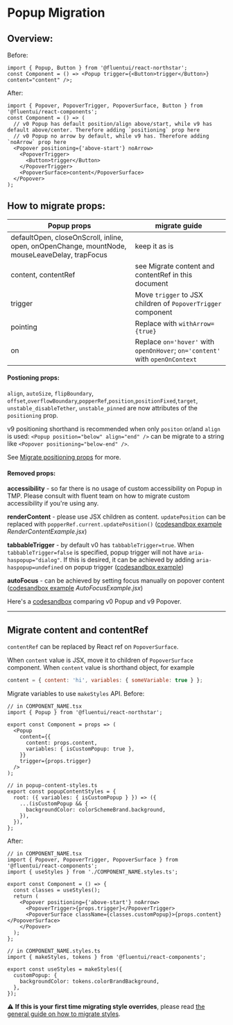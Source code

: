 
<Meta title="Concepts/Migration/from v0/Components/Popup Migration" />

# Popup Migration

## Overview:

Before:

```tsx
import { Popup, Button } from '@fluentui/react-northstar';
const Component = () => <Popup trigger={<Button>trigger</Button>} content="content" />;
```

After:

```tsx
import { Popover, PopoverTrigger, PopoverSurface, Button } from '@fluentui/react-components';
const Component = () => (
  // v0 Popup has default position/align above/start, while v9 has default above/center. Therefore adding `positioning` prop here
  // v0 Popup no arrow by default, while v9 has. Therefore adding `noArrow` prop here
  <Popover positioning={'above-start'} noArrow>
    <PopoverTrigger>
      <Button>trigger</Button>
    </PopoverTrigger>
    <PopoverSurface>content</PopoverSurface>
  </Popover>
);
```

## How to migrate props:

| Popup props                                                                                   | migrate guide                                                                |
| --------------------------------------------------------------------------------------------- | ---------------------------------------------------------------------------- |
| defaultOpen, closeOnScroll, inline, open, onOpenChange, mountNode, mouseLeaveDelay, trapFocus | keep it as is                                                                |
| content, contentRef                                                                           | see Migrate content and contentRef in this document                          |
| trigger                                                                                       | Move `trigger` to JSX children of `PopoverTrigger` component                 |
| pointing                                                                                      | Replace with `withArrow={true}`                                              |
| on                                                                                            | Replace `on='hover'` with `openOnHover`; `on='content'` with `openOnContext` |

#### Postioning props:

`align`, `autoSize`, `flipBoundary`, `offset`,`overflowBoundary`,`popperRef`,`position`,`positionFixed`,`target`, `unstable_disableTether`, `unstable_pinned` are now attributes of the `positioning` prop.

v9 positioning shorthand is recommended when only `positon` or/and `align` is used: `<Popup position="below" align="end" />` can be migrate to a string like `<Popover positioning="below-end" />`.

See [Migrate positioning props](?path=/docs/concepts-migrating-from-v0-positioning--page) for more.

#### Removed props:

**accessibility** - so far there is no usage of custom accessibility on Popup in TMP. Please consult with fluent team on how to migrate custom accessibility if you're using any.

**renderContent** - please use JSX children as content. `updatePosition` can be replaced with `popperRef.current.updatePosition()` ([codesandbox example](https://codesandbox.io/s/popup-migration-ccodmt?file=/RenderContentExample.jsx:869-883) _RenderContentExample.jsx_)

**tabbableTrigger** - by default v0 has `tabbableTrigger=true`. When `tabbableTrigger=false` is specified, popup trigger will not have `aria-haspopup="dialog"`. If this is desired, it can be achieved by adding `aria-haspopup=undefined` on popup trigger ([codesandbox example](https://codesandbox.io/s/nice-pasteur-5dt4po?file=/example.tsx))

**autoFocus** - can be achieved by setting focus manually on popover content ([codesandbox example](https://codesandbox.io/s/popup-migration-ccodmt?file=/AutoFocusExample.jsx) _AutoFocusExample.jsx_)

Here's a [codesandbox](https://codesandbox.io/s/popup-migration-ccodmt?file=/example.js) comparing v0 Popup and v9 Popover.

---

## Migrate content and contentRef

`contentRef` can be replaced by React ref on `PopoverSurface`.

When `content` value is JSX, move it to children of `PopoverSurface` component.
When `content` value is shorthand object, for example

```js
content = { content: 'hi', variables: { someVariable: true } };
```

Migrate variables to use `makeStyles` API. Before:

```tsx
// in COMPONENT_NAME.tsx
import { Popup } from '@fluentui/react-northstar';

export const Component = props => (
  <Popup
    content={{
      content: props.content,
      variables: { isCustomPopup: true },
    }}
    trigger={props.trigger}
  />
);

// in popup-content-styles.ts
export const popupContentStyles = {
  root: ({ variables: { isCustomPopup } }) => ({
    ...(isCustomPopup && {
      backgroundColor: colorSchemeBrand.background,
    }),
  }),
};
```

After:

```tsx
// in COMPONENT_NAME.tsx
import { Popover, PopoverTrigger, PopoverSurface } from '@fluentui/react-components';
import { useStyles } from './COMPONENT_NAME.styles.ts';

export const Component = () => {
  const classes = useStyles();
  return (
    <Popover positioning={'above-start'} noArrow>
      <PopoverTrigger>{props.trigger}</PopoverTrigger>
      <PopoverSurface className={classes.customPopup}>{props.content}</PopoverSurface>
    </Popover>
  );
};

// in COMPONENT_NAME.styles.ts
import { makeStyles, tokens } from '@fluentui/react-components';

export const useStyles = makeStyles({
  customPopup: {
    backgroundColor: tokens.colorBrandBackground,
  },
});
```

⚠️ **If this is your first time migrating style overrides**, please read [the general guide on how to migrate styles](?path=/docs/concepts-migrating-from-v0-custom-style-overrides--page).
